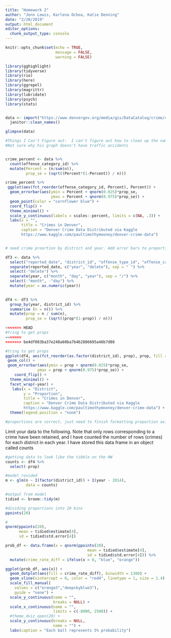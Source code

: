 ```yaml
---
title: "Homework 2"
author: "Jenn Lewis, Karlena Ochoa, Katie Denning"
date: "2/20/2019"
output: html_document
editor_options: 
  chunk_output_type: console
---
```


```r
knitr::opts_chunk$set(echo = TRUE,
                      message = FALSE,
                      warning = FALSE)

library(gghighlight)
library(tidyverse)
library(rio)
library(here)
library(ggrepel)
library(magrittr)
library(lubridate)
library(psych)
library(stats)


data <- import("https://www.denvergov.org/media/gis/DataCatalog/crime/csv/crime.csv") %>%
  janitor::clean_names()

glimpse(data)

```




```r

#Things I Can't Figure out:  I can't figure out how to clean up the names of the offense categories easily.
#Not sure why his graph doesn't have traffic accidents


crime_percent <- data %>%
  count(offense_category_id) %>%
  mutate(Percent = (n/sum(n)),
         prop_se = (sqrt((Percent*(1-Percent)) / n))) 

crime_percent %>%
 ggplot(aes(fct_reorder(offense_category_id, Percent), Percent)) +
  geom_errorbar(aes(ymin = Percent + qnorm(0.025)*prop_se,
                    ymax = Percent + qnorm(0.975)*prop_se)) +
  geom_point(color = "cornflower blue") +
  coord_flip() +
  theme_minimal() +
  scale_y_continuous(labels = scales::percent, limits = c(NA, .3)) +
  labs(x = "",
       title = "Crimes in Denver",
       caption = "Denver Crime Data Distributed via Kaggle
       https://www.kaggle.com/paultimothymooney/denver-crime-data")

```


```r



```


```r

# need crime proortion by district and year. Add error bars to proportions. Extract year. 

df3 <- data %>% 
  select("reported_date", "district_id", "offense_type_id", "offense_category_id") %>% 
  separate(reported_date, c("year", "delete"), sep = " ") %>% 
  select(-"delete") %>% 
  separate(year, c("month", "day", "year"), sep = "/") %>% 
  select(-"month", -"day") %>% 
  mutate(year = as.numeric(year))
  

df4 <- df3 %>% 
  group_by(year, district_id) %>%
  summarise (n = n()) %>%
  mutate(prop = n / sum(n),
         prop_se = (sqrt((prop*(1-prop)) / n)))

<<<<<<< HEAD
#tring to get props
=======
>>>>>>> be4df083ba37e248a60ba7b462886695a46b7d88

#tring to get props
ggplot(df4, aes(fct_reorder(as.factor(district_id), prop), prop, fill = as.factor(district_id))) +
 geom_col() +
 geom_errorbar(aes(ymin = prop + qnorm(0.025)*prop_se,
              ymax = prop + qnorm(0.975)*prop_se)) +
    coord_flip() +
  theme_minimal() +
  facet_wrap(~year) +
   labs(x = "District",
        y = "Proportion",
        title = "Crimes in Denver",
        caption = "Denver Crime Data Distributed via Kaggle
        https://www.kaggle.com/paultimothymooney/denver-crime-data") +
  theme(legend.position = "none")

#proportions are correct, just need to finish formatting proportion axis and color order 

```


Limit your data to the following. Note that only rows corresponding to a crime have been retained, and I have counted the number of rows (crimes) for each district in each year. I have stored this data frame in an object called  counts
```r
#getting data to look like the tibble on the HW
counts <- df4 %>% 
  select(-prop)

#model rovided
m <- glm(n ~ I(factor(district_id)) + I(year - 2014), 
         data = counts)

#output from model
tidied <- broom::tidy(m)

#dividing proportions into 20 bins
ppoints(20)

#
qnorm(ppoints(20), 
      mean = tidied$estimate[4],
      sd = tidied$std.error[4])

prob_df <- data.frame(x = qnorm(ppoints(20), 
                                    mean = tidied$estimate[4],
                                    sd = tidied$std.error[4])) %>% 
  mutate(crime_rate_diff = ifelse(x > 0, "blue", "orange"))

ggplot(prob_df, aes(x)) +
  geom_dotplot(aes(fill = crime_rate_diff), binwidth = 1300) +
  geom_vline(xintercept = 0, color = "red4", linetype = 1, size = 1.4) +
  scale_fill_manual(
    values = c("orange3","deepskyblue3"),
    guide = "none") +
  scale_y_continuous(name = "", 
                     breaks = NULL) +
  scale_x_continuous(name = "", 
                     limits = c(-8000, 2500)) +
  #theme_dviz_open(20) +
  scale_y_continuous(breaks = NULL,
                     name = "") +
  labs(caption = "Each ball represents 5% probability")
```


```r

```

